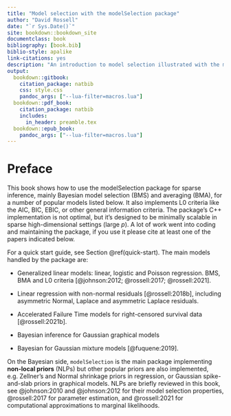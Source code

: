 ```yaml
---
title: "Model selection with the modelSelection package"
author: "David Rossell"
date: "`r Sys.Date()`"
site: bookdown::bookdown_site
documentclass: book
bibliography: [book.bib]
biblio-style: apalike
link-citations: yes
description: "An introduction to model selection illustrated with the modelSelection R package."
output:
  bookdown::gitbook:
    citation_package: natbib
    css: style.css
    pandoc_args: ["--lua-filter=macros.lua"]
  bookdown::pdf_book:
    citation_package: natbib
    includes:
      in_header: preamble.tex
  bookdown::epub_book:
    pandoc_args: ["--lua-filter=macros.lua"]
---
```




# Preface {-}

This book shows how to use the modelSelection package
for sparse inference, mainly Bayesian model selection (BMS) and averaging (BMA), for a number of popular models listed below. It also implements L0 criteria like the AIC, BIC, EBIC, or other general information criteria.
The package's C++ implementation is not optimal, but it's designed to be minimally scalable in sparse high-dimensional settings (large $p$).
A lot of work went into coding and maintaining the package, if you use it please cite at least one of the papers indicated below.

For a quick start guide, see Section \@ref(quick-start). The main models handled by the package are:

- Generalized linear models: linear, logistic and Poisson regression. BMS, BMA and L0 criteria [@johnson:2012; @rossell:2017; @rossell:2021].

- Linear regression with non-normal residuals [@rossell:2018b], including asymmetric Normal, Laplace and asymmetric Laplace residuals.

- Accelerated Failure Time models for right-censored survival data [@rossell:2021b].

- Bayesian inference for Gaussian graphical models

- Bayesian for Gaussian mixture models [@fuquene:2019].

On the Bayesian side, ```modelSelection``` is the main package implementing **non-local priors** (NLPs) but other popular priors are also implemented, e.g. Zellner's and Normal shrinkage priors in regression, or Gaussian spike-and-slab priors in graphical models.
NLPs are briefly reviewed in this book, see @johnson:2010 and @johnson:2012 for their model selection properties,
@rossell:2017 for parameter estimation,
and @rossell:2021 for computational approximations to marginal likelihoods.


